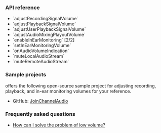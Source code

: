 <PlatformWrapper platform="android">

### API reference

- <Link to="{{global.API_REF_ANDROID_ROOT}}/class_irtcengine.html#api_irtcengine_adjustrecordingsignalvolume">`adjustRecordingSignalVolume`</Link>
- <Link to="{{global.API_REF_ANDROID_ROOT}}/class_irtcengine.html#api_irtcengine_adjustplaybacksignalvolume">`adjustPlaybackSignalVolume`</Link>
- <Link to="{{global.API_REF_ANDROID_ROOT}}/class_irtcengine.html#api_irtcengine_adjustuserplaybacksignalvolume">`adjustUserPlaybackSignalVolume`</Link>
- <Link to="{{global.API_REF_ANDROID_ROOT}}/class_irtcengine.html#api_irtcengine_adjustaudiomixingplayoutvolume">`adjustAudioMixingPlayoutVolume`</Link>
- <Link to="{{global.API_REF_ANDROID_ROOT}}/class_irtcengine.html#api_irtcengine_enableinearmonitoring2">`enableInEarMonitoring` [2/2]</Link>
- <Link to="{{global.API_REF_ANDROID_ROOT}}/class_irtcengine.html#api_irtcengine_setinearmonitoringvolume">`setInEarMonitoringVolume`</Link>
- <Link to="{{global.API_REF_ANDROID_ROOT}}/class_irtcengineeventhandler.html#callback_irtcengineeventhandler_onaudiovolumeindication">`onAudioVolumeIndication`</Link>
- <Link to="{{global.API_REF_ANDROID_ROOT}}/class_irtcengine.html#api_irtcengine_mutelocalaudiostream">`muteLocalAudioStream`</Link>
- <Link to="{{global.API_REF_ANDROID_ROOT}}/class_irtcengine.html#api_irtcengine_muteremoteaudiostream">`muteRemoteAudioStream`</Link>

### Sample projects

<Vg k="COMPANY" /> offers the following open-source sample project for adjusting recording, playback, and in-ear monitoring volumes for your reference.

* GitHub: [JoinChannelAudio](https://github.com/AgoraIO/API-Examples/blob/main/Android/APIExample/app/src/main/java/io/agora/api/example/examples/basic/JoinChannelAudio.java)

### Frequently asked questions​

*  [How can I solve the problem of low volume?](../../help/quality-issues/audio_low)

</PlatformWrapper>
